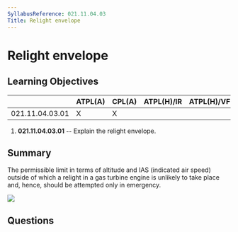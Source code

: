 ```yaml
---
SyllabusReference: 021.11.04.03
Title: Relight envelope
---
```


# Relight envelope

## Learning Objectives

|                 | ATPL(A) | CPL(A) | ATPL(H)/IR | ATPL(H)/VFR | CPL(H) | IR | CBIR(A) |
| --------------- | ------- | ------ | ---------- | ----------- | ------ | -- | ------- |
| 021.11.04.03.01 | X       | X      |            |             |        |    |         |

1.  **021.11.04.03.01** -- Explain the relight envelope.

## Summary

The permissible limit in terms of altitude and IAS (indicated air speed) outside
of which a relight in a gas turbine engine is unlikely to take place and, hence,
should be attempted only in emergency.

<img src="images/021.11.04.03-01.png" />

## Questions
